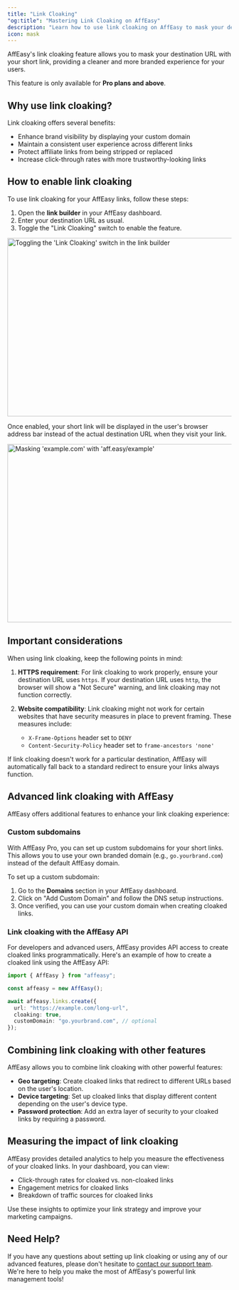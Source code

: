 ```yaml
---
title: "Link Cloaking"
"og:title": "Mastering Link Cloaking on AffEasy"
description: "Learn how to use link cloaking on AffEasy to mask your destination URL with your short link."
icon: mask
---
```


AffEasy's link cloaking feature allows you to mask your destination URL with your short link, providing a cleaner and more branded experience for your users.

<Note>This feature is only available for **Pro plans and above**.</Note>

## Why use link cloaking?

Link cloaking offers several benefits:

- Enhance brand visibility by displaying your custom domain
- Maintain a consistent user experience across different links
- Protect affiliate links from being stripped or replaced
- Increase click-through rates with more trustworthy-looking links

## How to enable link cloaking

To use link cloaking for your AffEasy links, follow these steps:

1. Open the **link builder** in your AffEasy dashboard.
2. Enter your destination URL as usual.
3. Toggle the "Link Cloaking" switch to enable the feature.

<Frame>
  <img
    className="rounded-lg border border-gray-100"
    src="/images/link-cloaking/link-cloaking-toggle.png"
    alt="Toggling the 'Link Cloaking' switch in the link builder"
    width="600"
    height="400"
  />
</Frame>

Once enabled, your short link will be displayed in the user's browser address bar instead of the actual destination URL when they visit your link.

<Frame>
  <img
    className="rounded-lg border border-gray-100"
    src="/images/link-cloaking/link-cloaking-example.png"
    alt="Masking 'example.com' with 'aff.easy/example'"
    width="600"
    height="400"
  />
</Frame>

## Important considerations

When using link cloaking, keep the following points in mind:

1. **HTTPS requirement**: For link cloaking to work properly, ensure your destination URL uses `https`. If your destination URL uses `http`, the browser will show a "Not Secure" warning, and link cloaking may not function correctly.

2. **Website compatibility**: Link cloaking might not work for certain websites that have security measures in place to prevent framing. These measures include:
   - `X-Frame-Options` header set to `DENY`
   - `Content-Security-Policy` header set to `frame-ancestors 'none'`

<Note>
  If link cloaking doesn't work for a particular destination, AffEasy will
  automatically fall back to a standard redirect to ensure your links always
  function.
</Note>

## Advanced link cloaking with AffEasy

AffEasy offers additional features to enhance your link cloaking experience:

### Custom subdomains

With AffEasy Pro, you can set up custom subdomains for your short links. This allows you to use your own branded domain (e.g., `go.yourbrand.com`) instead of the default AffEasy domain.

To set up a custom subdomain:

1. Go to the **Domains** section in your AffEasy dashboard.
2. Click on "Add Custom Domain" and follow the DNS setup instructions.
3. Once verified, you can use your custom domain when creating cloaked links.

### Link cloaking with the AffEasy API

For developers and advanced users, AffEasy provides API access to create cloaked links programmatically. Here's an example of how to create a cloaked link using the AffEasy API:

```typescript
import { AffEasy } from "affeasy";

const affeasy = new AffEasy();

await affeasy.links.create({
  url: "https://example.com/long-url",
  cloaking: true,
  customDomain: "go.yourbrand.com", // optional
});
```

## Combining link cloaking with other features

AffEasy allows you to combine link cloaking with other powerful features:

- **Geo targeting**: Create cloaked links that redirect to different URLs based on the user's location.
- **Device targeting**: Set up cloaked links that display different content depending on the user's device type.
- **Password protection**: Add an extra layer of security to your cloaked links by requiring a password.

## Measuring the impact of link cloaking

AffEasy provides detailed analytics to help you measure the effectiveness of your cloaked links. In your dashboard, you can view:

- Click-through rates for cloaked vs. non-cloaked links
- Engagement metrics for cloaked links
- Breakdown of traffic sources for cloaked links

Use these insights to optimize your link strategy and improve your marketing campaigns.

## Need Help?

If you have any questions about setting up link cloaking or using any of our advanced features, please don't hesitate to [contact our support team](mailto:support@affeasy.link). We're here to help you make the most of AffEasy's powerful link management tools!
